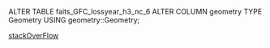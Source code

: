 ALTER TABLE faits_GFC_lossyear_h3_nc_6 ALTER COLUMN geometry TYPE Geometry USING geometry::Geometry;

[stackOverFlow](https://gis.stackexchange.com/questions/192545/how-to-convert-a-postgis-geometry-stored-as-text-back-into-a-geometry)